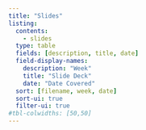 ```yaml
---
title: "Slides"
listing:
  contents:
    - slides
  type: table
  fields: [description, title, date]
  field-display-names:
    description: "Week"
    title: "Slide Deck"
    date: "Date Covered"
  sort: [filename, week, date]
  sort-ui: true
  filter-ui: true
#tbl-colwidths: [50,50]
---
```

